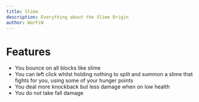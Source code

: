 ```yaml
---
title: Slime
description: Everything about the Slime Origin
author: WarFiN
---
```


# Features

- You bounce on all blocks like slime
- You can left click whilst holding nothing to split and summon a slime that fights for you, using some of your hunger points
- You deal more knockback but less damage when on low health
- You do not take fall damage